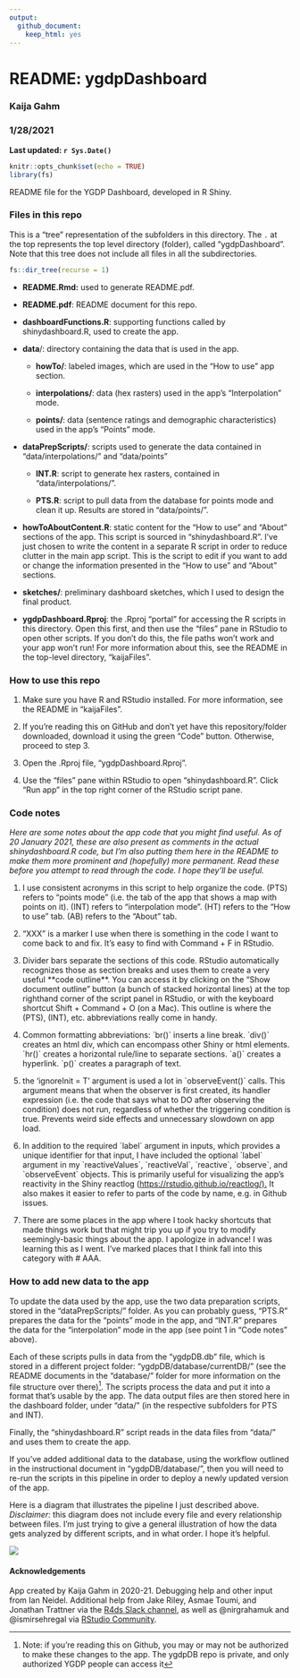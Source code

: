 ```yaml
---
output: 
  github_document: 
    keep_html: yes
---
```


# README: ygdpDashboard

### Kaija Gahm

### 1/28/2021

**Last updated: `r Sys.Date()`**

```r
knitr::opts_chunk$set(echo = TRUE)
library(fs)
```

README file for the YGDP Dashboard, developed in R Shiny.

### Files in this repo

This is a "tree" representation of the subfolders in this directory. The `.` at the top represents the top level directory (folder), called "ygdpDashboard". Note that this tree does not include all files in all the subdirectories.

```r
fs::dir_tree(recurse = 1)
```

-   **README.Rmd:** used to generate README.pdf.

-   **README.pdf**: README document for this repo.

-   **dashboardFunctions.R**: supporting functions called by shinydashboard.R, used to create the app.

-   **data**/: directory containing the data that is used in the app.

    -   **howTo/**: labeled images, which are used in the "How to use" app section.

    -   **interpolations/**: data (hex rasters) used in the app's "Interpolation" mode.

    -   **points/**: data (sentence ratings and demographic characteristics) used in the app's "Points" mode.

-   **dataPrepScripts/**: scripts used to generate the data contained in "data/interpolations/" and "data/points"

    -   **INT.R**: script to generate hex rasters, contained in "data/interpolations/".

    -   **PTS.R**: script to pull data from the database for points mode and clean it up. Results are stored in "data/points/".

-   **howToAboutContent.R**: static content for the "How to use" and "About" sections of the app. This script is sourced in "shinydashboard.R". I've just chosen to write the content in a separate R script in order to reduce clutter in the main app script. This is the script to edit if you want to add or change the information presented in the "How to use" and "About" sections.

-   **sketches/**: preliminary dashboard sketches, which I used to design the final product.

-   **ygdpDashboard.Rproj**: the .Rproj "portal" for accessing the R scripts in this directory. Open this first, and then use the "files" pane in RStudio to open other scripts. If you don't do this, the file paths won't work and your app won't run! For more information about this, see the README in the top-level directory, "kaijaFiles".

### How to use this repo

1.  Make sure you have R and RStudio installed. For more information, see the README in "kaijaFiles".

2.  If you're reading this on GitHub and don't yet have this repository/folder downloaded, download it using the green "Code" button. Otherwise, proceed to step 3.

3.  Open the .Rproj file, "ygdpDashboard.Rproj".

4.  Use the "files" pane within RStudio to open "shinydashboard.R". Click "Run app" in the top right corner of the RStudio script pane.

### Code notes

*Here are some notes about the app code that you might find useful. As of 20 January 2021, these are also present as comments in the actual shinydashboard.R code, but I'm also putting them here in the README to make them more prominent and (hopefully) more permanent. Read these before you attempt to read through the code. I hope they'll be useful.*

1.  I use consistent acronyms in this script to help organize the code. (PTS) refers to "points mode" (i.e. the tab of the app that shows a map with points on it). (INT) refers to "interpolation mode". (HT) refers to the "How to use" tab. (AB) refers to the "About" tab.

2.  "XXX" is a marker I use when there is something in the code I want to come back to and fix. It's easy to find with Command + F in RStudio.

3.  Divider bars separate the sections of this code. RStudio automatically recognizes those as section breaks and uses them to create a very useful \*\*code outline\*\*. You can access it by clicking on the "Show document outline" button (a bunch of stacked horizontal lines) at the top righthand corner of the script panel in RStudio, or with the keyboard shortcut Shift + Command + O (on a Mac). This outline is where the (PTS), (INT), etc. abbreviations really come in handy.

4.  Common formatting abbreviations: \`br()\` inserts a line break. \`div()\` creates an html div, which can encompass other Shiny or html elements. \`hr()\` creates a horizontal rule/line to separate sections. \`a()\` creates a hyperlink. \`p()\` creates a paragraph of text.

5.  the 'ignoreInit = T' argument is used a lot in \`observeEvent()\` calls. This argument means that when the observer is first created, its handler expression (i.e. the code that says what to DO after observing the condition) does not run, regardless of whether the triggering condition is true. Prevents weird side effects and unnecessary slowdown on app load.

6.  In addition to the required \`label\` argument in inputs, which provides a unique identifier for that input, I have included the optional \`label\` argument in my \`reactiveValues\`, \`reactiveVal\`, \`reactive\`, \`observe\`, and \`observeEvent\` objects. This is primarily useful for visualizing the app's reactivity in the Shiny reactlog (<https://rstudio.github.io/reactlog/).> It also makes it easier to refer to parts of the code by name, e.g. in Github issues.

7.  There are some places in the app where I took hacky shortcuts that made things work but that might trip you up if you try to modify seemingly-basic things about the app. I apologize in advance! I was learning this as I went. I've marked places that I think fall into this category with \# AAA.

### How to add new data to the app

To update the data used by the app, use the two data preparation scripts, stored in the "dataPrepScripts/" folder. As you can probably guess, "PTS.R" prepares the data for the "points" mode in the app, and "INT.R" prepares the data for the "interpolation" mode in the app (see point 1 in "Code notes" above).

Each of these scripts pulls in data from the "ygdpDB.db" file, which is stored in a different project folder: "ygdpDB/database/currentDB/" (see the README documents in the "database/" folder for more information on the file structure over there)^[Note: if you're reading this on Github, you may or may not be authorized to make these changes to the app. The ygdpDB repo is private, and only authorized YGDP people can access it]. The scripts process the data and put it into a format that's usable by the app. The data output files are then stored here in the dashboard folder, under "data/" (in the respective subfolders for PTS and INT).

Finally, the "shinydashboard.R" script reads in the data files from "data/" and uses them to create the app.

If you've added additional data to the database, using the workflow outlined in the instructional document in "ygdpDB/database/", then you will need to re-run the scripts in this pipeline in order to deploy a newly updated version of the app.

Here is a diagram that illustrates the pipeline I just described above. *Disclaimer:* this diagram does not include every file and every relationship between files. I'm just trying to give a general illustration of how the data gets analyzed by different scripts, and in what order. I hope it's helpful.

![](dashboardDataPipeline.svg)

#### Acknowledgements

App created by Kaija Gahm in 2020-21. Debugging help and other input from Ian Neidel. Additional help from Jake Riley, Asmae Toumi, and Jonathan Trattner via the [R4ds Slack channel](https://www.rfordatasci.com/), as well as \@nirgrahamuk and \@ismirsehregal via [RStudio Community](https://community.rstudio.com/).
